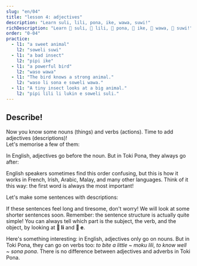 ```yaml
---
slug: "en/04"
title: "lesson 4: adjectives"
description: "Learn suli, lili, pona, ike, wawa, suwi!"
richDescription: "Learn 󱥣 suli, 󱤨 lili, 󱥔 pona, 󱤍 ike, 󱥵 wawa, 󱥦 suwi!"
order: "0-04"
practice:
  - l1: "a sweet animal"
    l2: "soweli suwi"
  - l1: "a bad insect"
    l2: "pipi ike"
  - l1: "a powerful bird"
    l2: "waso wawa"
  - l1: "The bird knows a strong animal."
    l2: "waso li sona e soweli wawa."
  - l1: "A tiny insect looks at a big animal."
    l2: "pipi lili li lukin e soweli suli."
---
```



## Describe!

Now you know some nouns (things) and verbs (actions). Time to add adjectives (descriptions)!  
Let's memorise a few of them:

<List>
  <Word sl="suli" m="large, important" />
  <Word sl="lili" m="small, young" />
  <Word sl="pona" m="good, pleasant" />
  <Word sl="ike" m="bad, unpleasant" />
  <Word sl="wawa" m="powerful, amazing" />
  <Word sl="sona" m="knowledgeable, wise" />
  <Word sl="suwi" m="cute, sweet" />
</List>

In English, adjectives go before the noun. But in Toki Pona, they always go after:

<List>
  <Word sl="soweli suli" m="a large animal" />
  <Word sl="pipi lili" m="a small bug" />
  <Word sl="waso suwi" m="an adorable bird" />
</List>

English speakers sometimes find this order confusing, but this is how it works in French, Irish, Arabic, Malay, and many other languages. Think of it this way: the first word is always the most important!

Let's make some sentences with descriptions:

<List>
  <Sentence
    sl="waso li lukin e soweli suwi."
    m="The bird sees a cute animal."
  />
  <Sentence
    sl="soweli wawa li moku e kasi suli."
    m="The strong animal eats large plants."
  />
  <Sentence
    sl="pipi ike li moku lili e soweli."
    m="Mean bugs bite the animal a little."
  />
  <Sentence
    sl="waso sona li sona pona e pipi."
    m="The wise bird knows bugs well."
  />
</List>

If these sentences feel long and tiresome, don't worry! We will look at some shorter sentences soon. Remember: the sentence structure is actually quite simple! You can always tell which part is the subject, the verb, and the object, by looking at **󱤧 li** and **󱤉 e**.

Here's something interesting: in English, adjectives only go on nouns. But in Toki Pona, they can go on verbs too: _to bite a little_ ~ _moku lili_, _to know well_ ~ _sona pona_. There is no difference between adjectives and adverbs in Toki Pona.

<Practice exercises={frontmatter.practice} client:load />
